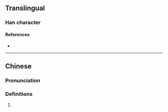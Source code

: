 {{see|鑕}}
{{character info}}

==Translingual==

===Han character===
{{Han char|rn=75|rad=木|as=15|sn=19|four=42986|canj=DHLC|ids=⿰木質}}

====References====
* {{Han ref|kx=0559.300|dkj=15788|dj=0949.050|hdz=21314.100|uh=6ACD|ud=27341|bh=F257|bd=62039}}

----

==Chinese==
{{zh-forms|s=𬃊|alt=質}}

===Pronunciation===
{{zh-pron
|m=zhì
|c=zat1
|mc=y
|oc=y
|cat=
}}

===Definitions===
{{zh-hanzi}}

# {{rfdef|zh}}